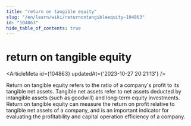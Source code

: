 ```yaml
---
title: "return on tangible equity"
slug: "/en/learn/wiki/returnontangibleequity-104863"
id: "104863"
hide_table_of_contents: true
---
```



<Breadcrumbs current="return on tangible equity" />

# return on tangible equity

<ArticleMeta id={104863} updatedAt={'2023-10-27 20:21:13'} />
<div className='border-solid border-b border-t-0 my-4 border-[var(--ifm-color-gray-300)]' />

Return on tangible equity refers to the ratio of a company's profit to its tangible net assets. Tangible net assets refer to net assets deducted by intangible assets (such as goodwill) and long-term equity investments. Return on tangible equity can measure the return on profit relative to tangible net assets of a company, and is an important indicator for evaluating the profitability and capital operation efficiency of a company.
